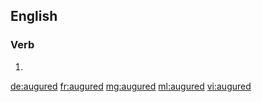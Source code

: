 ==English==

===Verb===
{{head|en}}

# {{en-past of|augur}}

[[de:augured]]
[[fr:augured]]
[[mg:augured]]
[[ml:augured]]
[[vi:augured]]